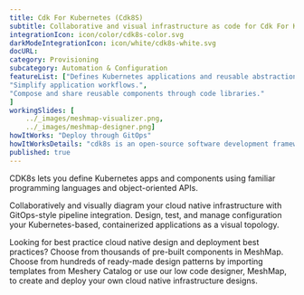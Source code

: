 ```yaml
---
title: Cdk For Kubernetes (Cdk8S)  
subtitle: Collaborative and visual infrastructure as code for Cdk For Kubernetes (Cdk8S)
integrationIcon: icon/color/cdk8s-color.svg
darkModeIntegrationIcon: icon/white/cdk8s-white.svg
docURL: 
category: Provisioning
subcategory: Automation & Configuration
featureList: ["Defines Kubernetes applications and reusable abstractions using familiar programming languages.",
"Simplify application workflows.",
"Compose and share reusable components through code libraries."
]
workingSlides: [
    ../_images/meshmap-visualizer.png,
    ../_images/meshmap-designer.png]
howItWorks: "Deploy through GitOps"
howItWorksDetails: "cdk8s is an open-source software development framework for defining Kubernetes applications and reusable abstractions using familiar programming languages and rich object-oriented APIs. cdk8s apps synthesize into standard Kubernetes manifests which can be applied to any Kubernetes cluster."
published: true
---
```

<p>
    CDK8s lets you define Kubernetes apps and components using familiar programming languages and object-oriented APIs.
</p>
<p>
    Collaboratively and visually diagram your cloud native infrastructure with GitOps-style pipeline integration. Design, test, and manage configuration your Kubernetes-based, containerized applications as a visual topology.
</p>
<p>
    Looking for best practice cloud native design and deployment best practices? Choose from thousands of pre-built components in MeshMap. Choose from hundreds of ready-made design patterns by importing templates from Meshery Catalog or use our low code designer, MeshMap, to create and deploy your own cloud native infrastructure designs.
</p>